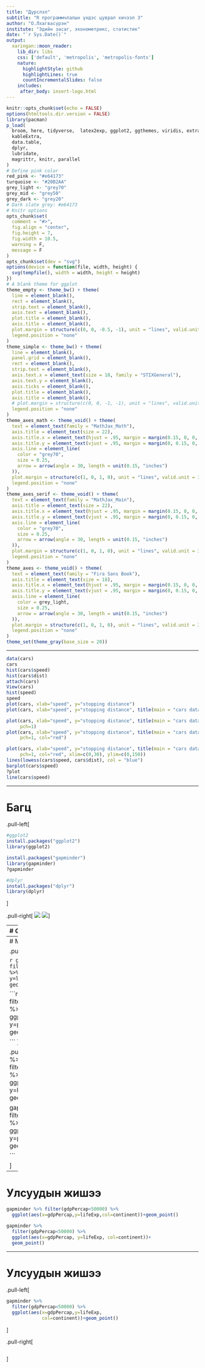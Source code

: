 ```yaml
---
title: "Дүрслэл"
subtitle: "R программчлалын үндэс цуврал хичээл 3"
author: "О.Лхагвасүрэн"
institute: "Эдийн засаг, эконометрикс, статистик"
date: "`r Sys.Date()`"
output:
  xaringan::moon_reader:
    lib_dir: libs
    css: ['default', 'metropolis', 'metropolis-fonts']
    nature:
      highlightStyle: github
      highlightLines: true
      countIncrementalSlides: false
    includes:
     after_body: insert-logo.html
---
```

```R
knitr::opts_chunk$set(echo = FALSE)
options(htmltools.dir.version = FALSE)
library(pacman)
p_load(
  broom, here, tidyverse,  latex2exp, ggplot2, ggthemes, viridis, extrafont, gridExtra,
  kableExtra,
  data.table,
  dplyr,
  lubridate,
  magrittr, knitr, parallel
)
# Define pink color
red_pink <- "#e64173"
turquoise <- "#20B2AA"
grey_light <- "grey70"
grey_mid <- "grey50"
grey_dark <- "grey20"
# Dark slate grey: #e64173
# Knitr options
opts_chunk$set(
  comment = "#>",
  fig.align = "center",
  fig.height = 7,
  fig.width = 10.5,
  warning = F,
  message = F
)
opts_chunk$set(dev = "svg")
options(device = function(file, width, height) {
  svg(tempfile(), width = width, height = height)
})
# A blank theme for ggplot
theme_empty <- theme_bw() + theme(
  line = element_blank(),
  rect = element_blank(),
  strip.text = element_blank(),
  axis.text = element_blank(),
  plot.title = element_blank(),
  axis.title = element_blank(),
  plot.margin = structure(c(0, 0, -0.5, -1), unit = "lines", valid.unit = 3L, class = "unit"),
  legend.position = "none"
)
theme_simple <- theme_bw() + theme(
  line = element_blank(),
  panel.grid = element_blank(),
  rect = element_blank(),
  strip.text = element_blank(),
  axis.text.x = element_text(size = 18, family = "STIXGeneral"),
  axis.text.y = element_blank(),
  axis.ticks = element_blank(),
  plot.title = element_blank(),
  axis.title = element_blank(),
  # plot.margin = structure(c(0, 0, -1, -1), unit = "lines", valid.unit = 3L, class = "unit"),
  legend.position = "none"
)
theme_axes_math <- theme_void() + theme(
  text = element_text(family = "MathJax_Math"),
  axis.title = element_text(size = 22),
  axis.title.x = element_text(hjust = .95, margin = margin(0.15, 0, 0, 0, unit = "lines")),
  axis.title.y = element_text(vjust = .95, margin = margin(0, 0.15, 0, 0, unit = "lines")),
  axis.line = element_line(
    color = "grey70",
    size = 0.25,
    arrow = arrow(angle = 30, length = unit(0.15, "inches")
  )),
  plot.margin = structure(c(1, 0, 1, 0), unit = "lines", valid.unit = 3L, class = "unit"),
  legend.position = "none"
)
theme_axes_serif <- theme_void() + theme(
  text = element_text(family = "MathJax_Main"),
  axis.title = element_text(size = 22),
  axis.title.x = element_text(hjust = .95, margin = margin(0.15, 0, 0, 0, unit = "lines")),
  axis.title.y = element_text(vjust = .95, margin = margin(0, 0.15, 0, 0, unit = "lines")),
  axis.line = element_line(
    color = "grey70",
    size = 0.25,
    arrow = arrow(angle = 30, length = unit(0.15, "inches")
  )),
  plot.margin = structure(c(1, 0, 1, 0), unit = "lines", valid.unit = 3L, class = "unit"),
  legend.position = "none"
)
theme_axes <- theme_void() + theme(
  text = element_text(family = "Fira Sans Book"),
  axis.title = element_text(size = 18),
  axis.title.x = element_text(hjust = .95, margin = margin(0.15, 0, 0, 0, unit = "lines")),
  axis.title.y = element_text(vjust = .95, margin = margin(0, 0.15, 0, 0, unit = "lines")),
  axis.line = element_line(
    color = grey_light,
    size = 0.25,
    arrow = arrow(angle = 30, length = unit(0.15, "inches")
  )),
  plot.margin = structure(c(1, 0, 1, 0), unit = "lines", valid.unit = 3L, class = "unit"),
  legend.position = "none"
)
theme_set(theme_gray(base_size = 20))
```
---

```r

data(cars)
cars
hist(cars$speed)
hist(cars$dist)
attach(cars)
View(cars)
hist(speed)
speed
plot(cars, xlab="speed", y="stopping distance")
plot(cars, xlab="speed", y="stopping distance", title(main = "cars data"))

plot(cars, xlab="speed", y="stopping distance", title(main = "cars data"),
     pch=1)
plot(cars, xlab="speed", y="stopping distance", title(main = "cars data"),
     pch=1, col="red")

plot(cars, xlab="speed", y="stopping distance", title(main = "cars data"),
     pch=1, col="red", xlim=c(0,30), ylim=c(0,150))
lines(lowess(cars$speed, cars$dist), col = "blue")
barplot(cars$speed)
?plot
line(cars$speed)

```

---

# Багц

.pull-left[
```r
#ggplot2
install.packages("ggplot2")
library(ggplot2)

install.packages("gapminder")
library(gapminder)
?gapminder

#dplyr
install.packages("dplyr")
library(dplyr)
```
]

.pull-right[
![](pictures/gapminder.gif)
![](pictures/my.jpg)
]

---
# Ggplot2 example

.left-column[
```r
library(ggplot2)
library(gapminder)

summary(
  gapminder)

mean(gapminder
     $gdpPercap)

```
]

.right-column[
```r
library(ggplot2)
library(gapminder)

summary(gapminder)
mean(gapminder
     $gdpPercap)
```
]

---
# Mongolia

.pull-left[

```r
gapminder %>%
  filter(country=="Mongolia") %>%
  ggplot(aes(x=gdpPercap, y=lifeExp,
             col=year))+
  geom_point(alpha=0.99)
```

```r
gapminder %>%
  filter(country=="Mongolia") %>%
  ggplot(aes(x=gdpPercap, y=pop, 
             col=lifeExp))+
  geom_point(alpha=0.99)

```
]

.pull-right[
```r
gapminder %>%
  filter(country=="Mongolia") %>%
  ggplot(aes(x=gdpPercap, y=lifeExp, col=year))+
  geom_point(alpha=0.99)

gapminder %>%
  filter(country=="Mongolia") %>%
  ggplot(aes(x=gdpPercap, y=pop, col=lifeExp))+
  geom_point(alpha=0.99)

```

]
---
# Улсуудын жишээ

```r
gapminder %>% filter(gdpPercap<50000) %>% 
  ggplot(aes(x=gdpPercap,y=lifeExp,col=continent))+geom_point()
```

```r
gapminder %>%
  filter(gdpPercap<50000) %>%
  ggplot(aes(x=gdpPercap, y=lifeExp, col=continent))+
  geom_point()
```


---
# Улсуудын жишээ

.pull-left[
```r
gapminder %>% 
  filter(gdpPercap<50000) %>% 
  ggplot(aes(x=gdpPercap,y=lifeExp,
             col=continent))+geom_point()
```
]

.pull-right[
```r
```
]
